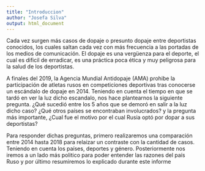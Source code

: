```yaml
---
title: "Introduccion"
author: "Josefa Silva"
output: html_document
---
```


Cada vez surgen más casos de dopaje o presunto dopaje entre deportistas conocidos, los cuales saltan cada vez con más frecuencia a las portadas de los medios de comunicación. El dopaje es una vergüenza para el deporte, el cual es dificil de erradicar, es una práctica poca ética y muy peligrosa para la salud de los deportistas.

A finales del 2019, la Agencia Mundial Antidopaje (AMA) prohibe la participación de atletas rusos en competiciones deportivas tras conocerse un escándalo de dopaje en 2014. Teniendo en cuenta el tiempo en que se tardó en ver la luz dicho escandalo, nos hace plantearnos la siguiente pregunta. ¿Qué sucedió entre los 5 años que se demoró en salir a la luz dicho caso? ¿Qué otros países se encontraban involucrados? y la pregunta más importante, ¿Cual fue el motivo por el cual Rusia optó por dopar a sus deportistas?

Para responder dichas preguntas, primero realizaremos una comparación entre 2014 hasta 2018 para relaizar un contraste con la cantidad de casos. Teniendo en cuenta los países, deportes y género. Posteriormente nos iremos a un lado más politico para poder entender las razones del país Ruso y por último resumiremos lo explicado durante este informe


